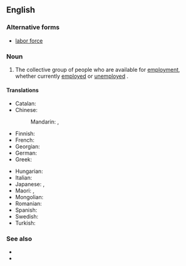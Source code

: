 ==English==
{{wikipedia|labour force}}

===Alternative forms===
* [[labor force]] {{qualifier|US}}

===Noun===
{{en-noun}} {{lb|en|British spelling}}

# The collective group of people who are available for [[employment]], whether currently [[employed]] or [[unemployed]] {{qualifier|though sometimes only those unemployed people who are seeking work are included}}.

====Translations====
{{trans-top|people available for employment}}
* Catalan: {{t|ca|mà d'obra|f}}
* Chinese:
*: Mandarin: {{t+|cmn|勞動力}}, {{t+|cmn|劳动力|tr=láodònglì}}
* Finnish: {{t+|fi|työvoima}}
* French: {{t+|fr|main-d'œuvre|f}}
* Georgian: {{t|ka|სამუშაო ძალა}}
* German: {{t+|de|Arbeitskraft}}
* Greek: {{t|el|εργατικό δυναμικό|n}}
{{trans-mid}}
* Hungarian: {{t+|hu|munkaerő}}
* Italian: {{t+|it|manodopera|f}}
* Japanese: {{t|ja|労働力|tr=rōdōryoku}}, {{t|ja|マンパワー|tr=manpawā}}
* Maori: {{t|mi|hunga mahi}}, {{t|mi|taimahi}}
* Mongolian: {{t|mn|ажиллах хүч}}
* Romanian: {{t+|ro|forță de muncă|f}}
* Spanish: {{t+|es|mano de obra|f}}
* Swedish: {{t+|sv|arbetskraft|c}}
* Turkish: {{t+|tr|iş gücü}}
{{trans-bottom}}

===See also===
* {{l|en|workforce}}
* {{l|en|jobforce}}